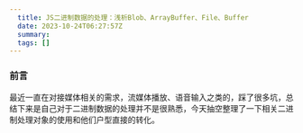 ```yaml
---
  title: JS二进制数据的处理：浅析Blob、ArrayBuffer、File、Buffer
  date: 2023-10-24T06:27:57Z
  summary:
  tags: []
---
```

  
  ### 前言
最近一直在对接媒体相关的需求，流媒体播放、语音输入之类的，踩了很多坑，总结下来是自己对于二进制数据的处理并不是很熟悉，今天抽空整理了一下相关二进制处理对象的使用和他们户型直接的转化。

### 
  